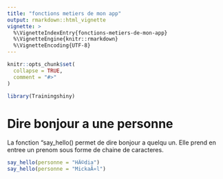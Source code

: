 ```yaml
---
title: "fonctions metiers de mon app"
output: rmarkdown::html_vignette
vignette: >
  %\VignetteIndexEntry{fonctions-metiers-de-mon-app}
  %\VignetteEngine{knitr::rmarkdown}
  %\VignetteEncoding{UTF-8}
---
```


```r
knitr::opts_chunk$set(
  collapse = TRUE,
  comment = "#>"
)
```

```r
library(Trainingshiny)
```

<!-- WARNING - This vignette is generated by {fusen} from /dev/flat_fonctions-metiers.Rmd: do not edit by hand -->

# Dire bonjour a une personne

La fonction "say_hello() permet de dire bonjour a quelqu un.
Elle prend en entree un prenom sous forme de chaine de caracteres.


```r
say_hello(personne = "HÃ©dia")
say_hello(personne = "MickaÃ«l")
```

